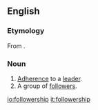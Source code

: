 ==English==

===Etymology===
From {{suffix|follower|ship|lang=en}}.

===Noun===
{{en-noun|~}}

# [[adherence|Adherence]] to a [[leader]].
# A group of [[follower]]s.

[[io:followership]]
[[it:followership]]